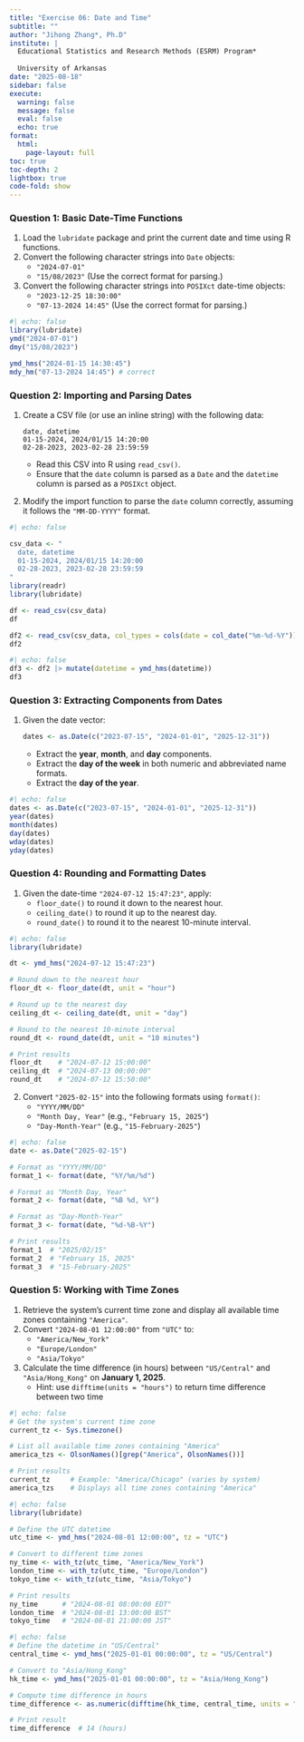 ```yaml
---
title: "Exercise 06: Date and Time"
subtitle: ""
author: "Jihong Zhang*, Ph.D"
institute: | 
  Educational Statistics and Research Methods (ESRM) Program*
  
  University of Arkansas
date: "2025-08-18"
sidebar: false
execute: 
  warning: false
  message: false
  eval: false
  echo: true
format: 
  html: 
    page-layout: full
toc: true
toc-depth: 2
lightbox: true
code-fold: show
---
```



### **Question 1: Basic Date-Time Functions**
1. Load the `lubridate` package and print the current date and time using R functions.
2. Convert the following character strings into `Date` objects:
   - `"2024-07-01"`
   - `"15/08/2023"` (Use the correct format for parsing.)
3. Convert the following character strings into `POSIXct` date-time objects:
   - `"2023-12-25 18:30:00"`
   - `"07-13-2024 14:45"` (Use the correct format for parsing.)

   
```r
#| echo: false
library(lubridate)
ymd("2024-07-01")
dmy("15/08/2023")

ymd_hms("2024-01-15 14:30:45")
mdy_hm("07-13-2024 14:45") # correct
```


### **Question 2: Importing and Parsing Dates**
1. Create a CSV file (or use an inline string) with the following data:
   ```
   date, datetime
   01-15-2024, 2024/01/15 14:20:00
   02-28-2023, 2023-02-28 23:59:59
   ```
   - Read this CSV into R using `read_csv()`.
   - Ensure that the `date` column is parsed as a `Date` and the `datetime` column is parsed as a `POSIXct` object.


   
2. Modify the import function to parse the `date` column correctly, assuming it follows the `"MM-DD-YYYY"` format.

```r
#| echo: false

csv_data <- "
  date, datetime
  01-15-2024, 2024/01/15 14:20:00
  02-28-2023, 2023-02-28 23:59:59
"
library(readr)
library(lubridate)

df <- read_csv(csv_data)
df

df2 <- read_csv(csv_data, col_types = cols(date = col_date("%m-%d-%Y")))
df2
```


```r
#| echo: false
df3 <- df2 |> mutate(datetime = ymd_hms(datetime))
df3
```

### **Question 3: Extracting Components from Dates**
1. Given the date vector:
   ```r
   dates <- as.Date(c("2023-07-15", "2024-01-01", "2025-12-31"))
   ```
   - Extract the **year**, **month**, and **day** components.
   - Extract the **day of the week** in both numeric and abbreviated name formats.
   - Extract the **day of the year**.

```r
#| echo: false
dates <- as.Date(c("2023-07-15", "2024-01-01", "2025-12-31"))
year(dates)  
month(dates) 
day(dates)
wday(dates)
yday(dates)
```


### **Question 4: Rounding and Formatting Dates**
1. Given the date-time `"2024-07-12 15:47:23"`, apply:
   - `floor_date()` to round it down to the nearest hour.
   - `ceiling_date()` to round it up to the nearest day.
   - `round_date()` to round it to the nearest 10-minute interval.

```r
#| echo: false
library(lubridate)

dt <- ymd_hms("2024-07-12 15:47:23")

# Round down to the nearest hour
floor_dt <- floor_date(dt, unit = "hour")

# Round up to the nearest day
ceiling_dt <- ceiling_date(dt, unit = "day")

# Round to the nearest 10-minute interval
round_dt <- round_date(dt, unit = "10 minutes")

# Print results
floor_dt    # "2024-07-12 15:00:00"
ceiling_dt  # "2024-07-13 00:00:00"
round_dt    # "2024-07-12 15:50:00"
```

2. Convert `"2025-02-15"` into the following formats using `format()`:
   - `"YYYY/MM/DD"`
   - `"Month Day, Year"` (e.g., `"February 15, 2025"`)
   - `"Day-Month-Year"` (e.g., `"15-February-2025"`)

```r
#| echo: false
date <- as.Date("2025-02-15")

# Format as "YYYY/MM/DD"
format_1 <- format(date, "%Y/%m/%d") 

# Format as "Month Day, Year"
format_2 <- format(date, "%B %d, %Y") 

# Format as "Day-Month-Year"
format_3 <- format(date, "%d-%B-%Y") 

# Print results
format_1  # "2025/02/15"
format_2  # "February 15, 2025"
format_3  # "15-February-2025"
```


### **Question 5: Working with Time Zones**
1. Retrieve the system’s current time zone and display all available time zones containing `"America"`.
2. Convert `"2024-08-01 12:00:00"` from `"UTC"` to:
   - `"America/New_York"`
   - `"Europe/London"`
   - `"Asia/Tokyo"`
3. Calculate the time difference (in hours) between `"US/Central"` and `"Asia/Hong_Kong"` on **January 1, 2025**.
    - Hint: use `difftime(units = "hours")` to return time difference between two time

```r
#| echo: false
# Get the system's current time zone
current_tz <- Sys.timezone()

# List all available time zones containing "America"
america_tzs <- OlsonNames()[grep("America", OlsonNames())]

# Print results
current_tz     # Example: "America/Chicago" (varies by system)
america_tzs    # Displays all time zones containing "America"
```

```r
#| echo: false
library(lubridate)

# Define the UTC datetime
utc_time <- ymd_hms("2024-08-01 12:00:00", tz = "UTC")

# Convert to different time zones
ny_time <- with_tz(utc_time, "America/New_York")
london_time <- with_tz(utc_time, "Europe/London")
tokyo_time <- with_tz(utc_time, "Asia/Tokyo")

# Print results
ny_time      # "2024-08-01 08:00:00 EDT"
london_time  # "2024-08-01 13:00:00 BST"
tokyo_time   # "2024-08-01 21:00:00 JST"
```

```r
#| echo: false
# Define the datetime in "US/Central"
central_time <- ymd_hms("2025-01-01 00:00:00", tz = "US/Central")

# Convert to "Asia/Hong_Kong"
hk_time <- ymd_hms("2025-01-01 00:00:00", tz = "Asia/Hong_Kong")

# Compute time difference in hours
time_difference <- as.numeric(difftime(hk_time, central_time, units = "hours"))

# Print result
time_difference  # 14 (hours)
```

